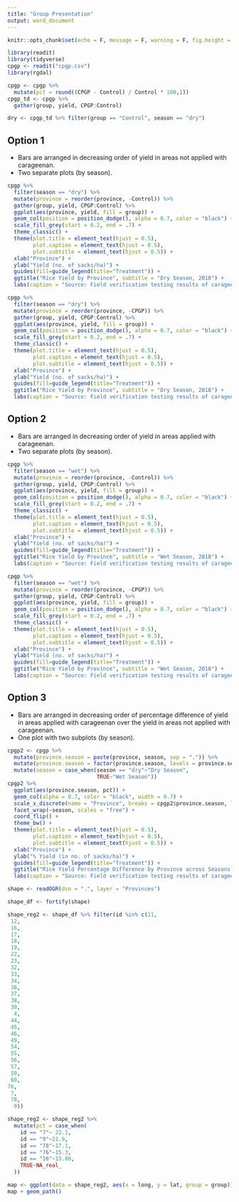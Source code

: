```yaml
---
title: "Group Presentation"
output: word_document
---
```


```r
knitr::opts_chunk$set(echo = F, message = F, warning = F, fig.height = 6, fig.width = 8)
```

```r
library(readit)
library(tidyverse)
cpgp <- readit("cpgp.csv")
library(rgdal)
```

```r
cpgp <- cpgp %>%
  mutate(pct = round((CPGP - Control) / Control * 100,1))
cpgp_td <- cpgp %>%
  gather(group, yield, CPGP:Control) 
```


```r
dry <- cpgp_td %>% filter(group == "Control", season == "dry")
```

## Option 1

* Bars are arranged in decreasing order of yield in areas not applied with carageenan.
* Two separate plots (by season).

```r
cpgp %>%
  filter(season == "dry") %>%
  mutate(province = reorder(province, -Control)) %>%
  gather(group, yield, CPGP:Control) %>%
  ggplot(aes(province, yield, fill = group)) +
  geom_col(position = position_dodge(), alpha = 0.7, color = "black") +
  scale_fill_grey(start = 0.2, end = .7) +
  theme_classic() +
  theme(plot.title = element_text(hjust = 0.5),
        plot.caption = element_text(hjust = 0.5),
        plot.subtitle = element_text(hjust = 0.5)) +
  xlab("Province") +
  ylab("Yield (no. of sacks/ha)") +
  guides(fill=guide_legend(title="Treatment")) +
  ggtitle("Rice Yield by Province", subtitle = "Dry Season, 2018") +
  labs(caption = "Source: Field verification testing results of carageenan plant food supplement (CPGP), DOST-Region 2") 
```



```r
cpgp %>%
  filter(season == "dry") %>%
  mutate(province = reorder(province, -CPGP)) %>%
  gather(group, yield, CPGP:Control) %>%
  ggplot(aes(province, yield, fill = group)) +
  geom_col(position = position_dodge(), alpha = 0.7, color = "black") +
  scale_fill_grey(start = 0.2, end = .7) +
  theme_classic() +
  theme(plot.title = element_text(hjust = 0.5),
        plot.caption = element_text(hjust = 0.5),
        plot.subtitle = element_text(hjust = 0.5)) +
  xlab("Province") +
  ylab("Yield (no. of sacks/ha)") +
  guides(fill=guide_legend(title="Treatment")) +
  ggtitle("Rice Yield by Province", subtitle = "Dry Season, 2018") +
  labs(caption = "Source: Field verification testing results of carageenan plant food supplement (CPGP), DOST-Region 2") 
```

## Option 2

* Bars are arranged in decreasing order of yield in areas applied with carageenan.
* Two separate plots (by season).

```r
cpgp %>%
  filter(season == "wet") %>%
  mutate(province = reorder(province, -Control)) %>%
  gather(group, yield, CPGP:Control) %>%
  ggplot(aes(province, yield, fill = group)) +
  geom_col(position = position_dodge(), alpha = 0.7, color = "black") +
  scale_fill_grey(start = 0.2, end = .7) +
  theme_classic() +
  theme(plot.title = element_text(hjust = 0.5),
        plot.caption = element_text(hjust = 0.5),
        plot.subtitle = element_text(hjust = 0.5)) +
  xlab("Province") +
  ylab("Yield (no. of sacks/ha)") +
  guides(fill=guide_legend(title="Treatment")) +
  ggtitle("Rice Yield by Province", subtitle = "Wet Season, 2018") +
  labs(caption = "Source: Field verification testing results of carageenan plant food supplement (CPGP), DOST-Region 2") 
```





```r
cpgp %>%
  filter(season == "wet") %>%
  mutate(province = reorder(province, -CPGP)) %>%
  gather(group, yield, CPGP:Control) %>%
  ggplot(aes(province, yield, fill = group)) +
  geom_col(position = position_dodge(), alpha = 0.7, color = "black") +
  scale_fill_grey(start = 0.2, end = .7) +
  theme_classic() +
  theme(plot.title = element_text(hjust = 0.5),
        plot.caption = element_text(hjust = 0.5),
        plot.subtitle = element_text(hjust = 0.5)) +
  xlab("Province") +
  ylab("Yield (no. of sacks/ha)") +
  guides(fill=guide_legend(title="Treatment")) +
  ggtitle("Rice Yield by Province", subtitle = "Wet Season, 2018") +
  labs(caption = "Source: Field verification testing results of carageenan plant food supplement (CPGP), DOST-Region 2") 
```


## Option 3

* Bars are arranged in decreasing order of percentage difference of yield in areas applied with carageenan over the yield in areas not applied with carageenan.
* One plot with two subplots (by season).

```r
cpgp2 <- cpgp %>%
  mutate(province.season = paste(province, season, sep = ".")) %>%
  mutate(province.season = factor(province.season, levels = province.season[order(pct)])) %>%
  mutate(season = case_when(season == "dry"~"Dry Season",
                            TRUE~"Wet Season"))
cpgp2 %>%
  ggplot(aes(province.season, pct)) +
  geom_col(alpha = 0.7, color = "black", width = 0.7) +
  scale_x_discrete(name = "Province", breaks = cpgp2$province.season, labels = cpgp2$province) +
  facet_wrap(~season, scales = "free") +
  coord_flip() +
  theme_bw() +
  theme(plot.title = element_text(hjust = 0.5),
        plot.caption = element_text(hjust = 0.5),
        plot.subtitle = element_text(hjust = 0.5)) +
  xlab("Province") +
  ylab("% Yield (in no. of sacks/ha)") +
  guides(fill=guide_legend(title="Treatment")) +
  ggtitle("Rice Yield Percentage Difference by Province across Seasons (2018)", subtitle = "Carageenan over Non-Carageenan Group") +
  labs(caption = "Source: Field verification testing results of carageenan plant food supplement (CPGP), DOST-Region 2") 
```


```r
shape <- readOGR(dsn = ".", layer = "Provinces")
```
```r
shape_df <- fortify(shape)
```

```r
shape_reg2 <- shape_df %>% filter(id %in% c(11,
 12,
 16,
 17,
 18,
 19,
 22,
 23,
 32,
 33,
 34,
 36,
 37,
 38,
 39,
  4,
 44,
 45,
 46,
 49,
 54,
 55,
 56,
 57,
 59,
 60,
76,
 7,
 78,
  9)) 

shape_reg2 <- shape_reg2 %>%
  mutate(pct = case_when(
    id == "7"~ 22.1,
    id == "9"~21.9,
    id == "78"~17.1,
    id == "76"~15.3,
    id == "16"~13.86,
    TRUE~NA_real_
  ))

map <- ggplot(data = shape_reg2, aes(x = long, y = lat, group = group))
map + geom_path() 
```

